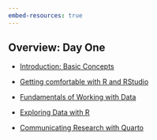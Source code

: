 ```yaml
---
embed-resources: true
---
```


## Overview: Day One

-   [Introduction: Basic Concepts](intro.qmd)

-   [Getting comfortable with R and RStudio](intro_r.qmd)

-   [Fundamentals of Working with Data](fundamentals_dplyr.qmd)

-   [Exploring Data with R](exploring_data.qmd)

- [Communicating Research with Quarto](quarto.qmd)
